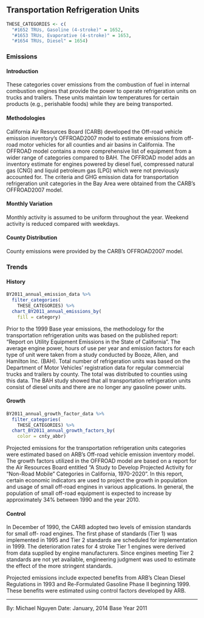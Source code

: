 ## Transportation Refrigeration Units

```r
THESE_CATEGORIES <- c(
  "#1652 TRUs, Gasoline (4-stroke)" = 1652,
  "#1653 TRUs, Evaporative (4-stroke)" = 1653,
  "#1654 TRUs, Diesel" = 1654)
```

### Emissions

#### Introduction {-}

These categories cover emissions from the combustion of fuel in internal combustion engines that provide the power to operate refrigeration units on trucks and trailers. These units maintain low temperatures for certain products (e.g., perishable foods) while they are being transported.

#### Methodologies {-}

California Air Resources Board (CARB) developed the Off-road vehicle emission inventory’s OFFROAD2007 model to estimate emissions from off-road motor vehicles for all counties and air basins in California. The OFFROAD model contains a more comprehensive list of equipment from a wider range of categories compared to BAH. The OFFROAD model adds an inventory estimate for engines powered by diesel fuel, compressed natural gas (CNG) and liquid petroleum gas (LPG) which were not previously accounted for. The criteria and GHG emission data for transportation refrigeration unit categories in the Bay Area were obtained from the CARB’s OFFROAD2007 model.

#### Monthly Variation {-}

Monthly activity is assumed to be uniform throughout the year. Weekend activity is reduced compared with weekdays.

#### County Distribution {-}

County emissions were provided by the CARB’s OFFROAD2007 model.

### Trends

#### History {-}

```r
BY2011_annual_emission_data %>%
  filter_categories(
    THESE_CATEGORIES) %>%
  chart_BY2011_annual_emissions_by(
    fill = category) 
```

Prior to the 1999 Base year emissions, the methodology for the transportation refrigeration units was based on the published report: "Report on Utility Equipment Emissions in the State of California". The average engine power, hours of use per year and emission factors for each type of unit were taken from a study conducted by Booze, Allen, and Hamilton Inc. (BAH). Total number of refrigeration units was based on the Department of Motor Vehicles’ registration data for regular commercial trucks and trailers by county. The total was distributed to counties using this data. The BAH study showed that all transportation refrigeration units consist of diesel units and there are no longer any gasoline power units.

#### Growth {-}

```r
BY2011_annual_growth_factor_data %>%
  filter_categories(
    THESE_CATEGORIES) %>%
  chart_BY2011_annual_growth_factors_by(
    color = cnty_abbr) 
```

Projected emissions for the transportation refrigeration units categories were estimated based on ARB’s Off-road vehicle emission inventory model. The growth factors utilized in the OFFROAD model are based on a report for the Air Resources Board entitled “A Study to Develop Projected Activity for “Non-Road Mobile” Categories in California, 1970-2020”. In this report, certain economic indicators are used to project the growth in population and usage of small off-road engines in various applications. In general, the population of small off-road equipment is expected to increase by approximately 34% between 1990 and the year 2010.

#### Control {-}

In December of 1990, the CARB adopted two levels of emission standards for small off- road engines. The first phase of standards (Tier 1) was implemented in 1995 and Tier 2 standards are scheduled for implementation in 1999. The deterioration rates for 4 stroke Tier 1 engines were derived from data supplied by engine manufacturers. Since engines meeting Tier 2 standards are not yet available, engineering judgment was used to estimate the effect of the more stringent standards.

Projected emissions include expected benefits from ARB's Clean Diesel Regulations in 1993 and Re-Formulated Gasoline Phase II beginning 1999. These benefits were estimated using control factors developed by ARB.

***

By: Michael Nguyen 
Date: January, 2014 
Base Year 2011
